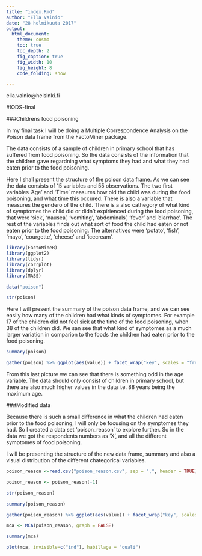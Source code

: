 ```yaml
---
title: "index.Rmd"
author: "Ella Vainio"
date: "28 helmikuuta 2017"
output:
  html_document:
    theme: cosmo
    toc: true
    toc_depth: 2
    fig_caption: true
    fig_width: 10
    fig_height: 8
    code_folding: show 

---
```

ella.vainio@helsinki.fi

#IODS-final

###Childrens food poisoning 

In my final task I will be doing a Multiple Correspondence Analysis on the Poison data frame from the FactoMiner package. 

The data consists of a sample of children in primary school that has suffered from food poisoning. So the data consists of the information that the children gave regardning what symptoms they had and what they had eaten prior to the food poisoning. 

Here I shall present the structure of the poison data frame. As we can see the data consists of 15 variables and 55 observations. The two first variables 'Age' and 'Time' measures how old the child was during the food poisoning, and what time this occured. There is also a variable that measures the gendero of the child. There is a also cathegory of what kind of symptomes the child did or didn't expirienced during the food poisoning, that were 'sick', 'nausea', 'vomiting', 'abdominals', 'fever' and 'diarrhae'. The rest of the variables finds out what sort of food the child had eaten or not eaten prior to the food poisoning. The alternatives were 'potato', 'fish', 'mayo', 'courgette', 'cheese' and 'icecream'. 

```r
library(FactoMineR)
library(ggplot2)
library(tidyr)
library(corrplot)
library(dplyr)
library(MASS)
```

```r
data("poison")
```


```r
str(poison)
```

Here I will present the summary of the poison data frame, and we can see easily how many of the children had what kinds of symptomes. For example 17 of the children did not feel sick at the time of the food poisoning, when 38 of the children did. We san see that what kind of symptomes as a much larger variation in comparion to the foods the children had eaten prior to the food poisoning. 

```r
summary(poison)
```

```r
gather(poison) %>% ggplot(aes(value)) + facet_wrap("key", scales = "free") + geom_bar()
```

From this last picture we can see that there is something odd in the age variable. The data should only consist of children in primary school, but there are also much higher values in the data i.e. 88 years being the maximum age. 




###Modified data

Because there is such a small difference in what the children had eaten prior to the food poisoning, I will only be focusing on the symptomes they had. So I created a data set 'poison_reason' to explore further. So in the data we got the respondents numbers as 'X', and all the different symptomes of food poisoning.

I will be presenting the structure of the new data frame, summary and also a visual distribution of the different chategorical variables. 

```r
poison_reason <-read.csv("poison_reason.csv", sep = ",", header = TRUE)
```

```r
poison_reason <- poison_reason[-1]
```


```r
str(poison_reason)
```

```r
summary(poison_reason)
```

```r
gather(poison_reason) %>% ggplot(aes(value)) + facet_wrap("key", scales = "free") + geom_bar()
```




```r
mca <- MCA(poison_reason, graph = FALSE)
```

```r
summary(mca)
```

```r
plot(mca, invisible=c("ind"), habillage = "quali")
```





